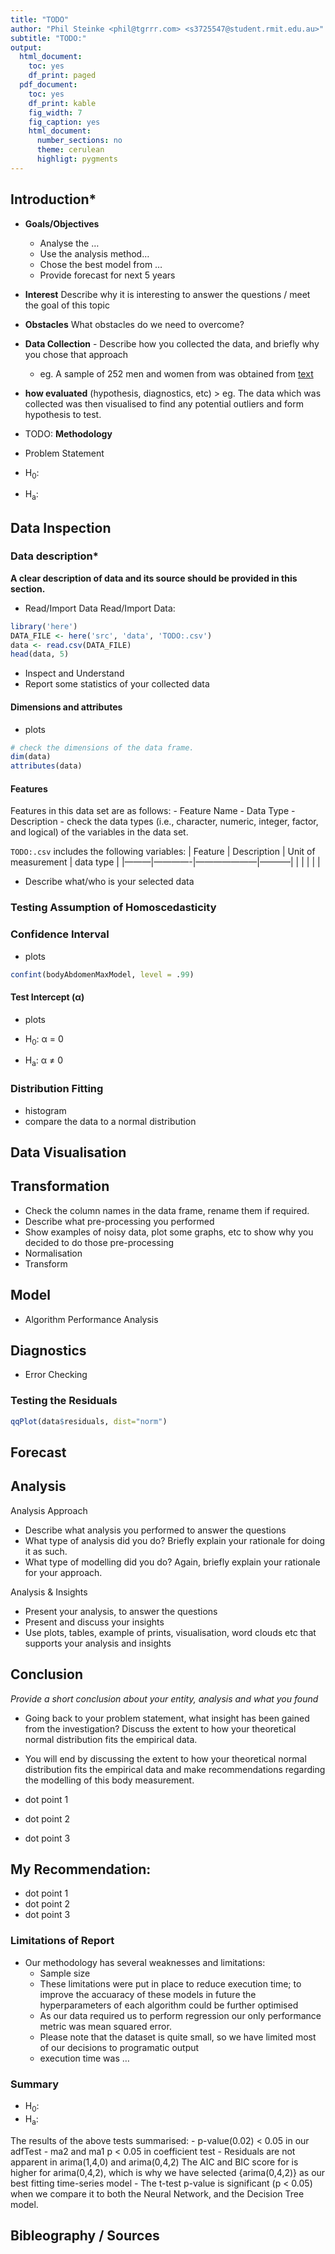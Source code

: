 ```yaml
---
title: "TODO"
author: "Phil Steinke <phil@tgrrr.com> <s3725547@student.rmit.edu.au>"
subtitle: "TODO:"
output:
  html_document:
    toc: yes
    df_print: paged
  pdf_document:
    toc: yes
    df_print: kable
    fig_width: 7
    fig_caption: yes
    html_document:
      number_sections: no
      theme: cerulean
      highligt: pygments
---
```


## Introduction*
- **Goals/Objectives**
	- Analyse the ...
	- Use the analysis method...
	- Chose the best model from ...
	- Provide forecast for next 5 years

- **Interest** Describe why it is interesting to answer the questions / meet the goal of this topic
- **Obstacles** What obstacles do we need to overcome?
- **Data Collection** - Describe how you collected the data, and briefly why you chose that approach
	- eg. A sample of 252 men and women from was obtained from [text](link)
- **how evaluated** (hypothesis, diagnostics, etc)
	> eg. The data which was collected was then visualised to find any potential outliers and form hypothesis to test.
- TODO: **Methodology**
- Problem Statement

- H<sub>0</sub>:
- H<sub>a</sub>:

<!-- --------------------- -->

## Data Inspection

### Data description*
**A clear description of data and its source should be provided in this section.**

- Read/Import Data
Read/Import Data:
```r
library('here')
DATA_FILE <- here('src', 'data', 'TODO:.csv')
data <- read.csv(DATA_FILE)
head(data, 5)
```

- Inspect and Understand
- Report some statistics of your collected data

#### Dimensions and attributes
+ plots

```r
# check the dimensions of the data frame.
dim(data)
attributes(data)
```

#### Features 

Features in this data set are as follows:
- Feature Name
- Data Type
- Description
- check the data types (i.e., character, numeric, integer, factor, and logical) of the variables in the data set.

`TODO:.csv` includes the following variables:
| Feature | Description | Unit of measurement | data type |
|---------|-------------|---------------------|-----------|
|         |             |                     |           |

<!-- - as a docstring:
```r
#' Prices of 50,000 round cut diamonds
#'
#' A dataset containing the prices and other attributes of almost 54,000
#'  diamonds. The variables are as follows:
#'
#' \itemize{
#'   \item price. price in US dollars (\$326--\$18,823)
#'   \item carat. weight of the diamond (0.2--5.01)
#'   \item cut. quality of the cut (Fair, Good, Very Good, Premium, Ideal)
#'   \item colour. diamond colour, from J (worst) to D (best)
#' }
#'
#' @docType data
#' @keywords datasets
#' @name diamonds
#' @usage data(diamonds)
#' @format A data frame with 53940 rows and 10 variables
``` -->

- Describe what/who is your selected data 

### Testing Assumption of Homoscedasticity

<!-- TODO: plots -->
<!-- TODO: - H<sub>0</sub>: α = 0
- H<sub>a</sub>: α ≠ 0 -->


<!-- TODO: -->

<!-- FIXME: -->
<!-- ```{r}
mplot(bodyAbdomenMaxModel, 1)
```

```r
xyplot(Abdomen ~ BFP_Brozek, data = body, ylab = "Abdomen", xlab = "BFP_Brozek", panel=panel.lmbands)
```

```r
pf(489.9,1,250,lower.tail = FALSE ) # 7.71020869865819e-61
```
p (7.71020869865819e-61) is less than the  Confidence Level -->
<!-- Therefore we can reject the null hypothesis -->

### Confidence Interval
+ plots
```r
confint(bodyAbdomenMaxModel, level = .99)
```

#### Test Intercept (α)
+ plots

- H<sub>0</sub>: α = 0
- H<sub>a</sub>: α ≠ 0

### Distribution Fitting

- histogram
- compare the data to a normal distribution

<!-- --------------------- -->

## Data Visualisation

## Transformation
<!-- aka preprocessing/cleaning/transform -->

- Check the column names in the data frame, rename them if required.
- Describe what pre-processing you performed
- Show examples of noisy data, plot some graphs, etc to show why you decided to do those pre-processing
- Normalisation
- Transform

<!-- --------------------- -->

## Model

- Algorithm Performance Analysis

<!-- --------------------- -->

## Diagnostics

- Error Checking

### Testing the Residuals

```r
qqPlot(data$residuals, dist="norm")
```

<!-- --------------------- -->

## Forecast

<!-- --------------------- -->

## Analysis

Analysis Approach

- Describe what analysis you performed to answer the questions
- What type of analysis did you do?  Briefly explain your rationale for doing it as such.
- What type of modelling did you do?  Again, briefly explain your rationale for your approach.

Analysis & Insights

- Present your analysis, to answer the questions 
- Present and discuss your insights
- Use plots, tables, example of prints, visualisation, word clouds etc that supports your analysis and insights

<!-- --------------------- -->
## Conclusion
_Provide a short conclusion about your entity, analysis and what you found_

- Going back to your problem statement, what insight has been gained from the investigation? Discuss the extent to how your theoretical normal distribution fits the empirical data.
- You will end by discussing the extent to how your theoretical normal distribution fits the empirical data and make recommendations regarding the modelling of this body measurement.

- dot point 1
- dot point 2
- dot point 3

## My Recommendation:

- dot point 1
- dot point 2
- dot point 3

### Limitations of Report
- Our methodology has several weaknesses and limitations:
	- Sample size
	- These limitations were put in place to reduce execution time; to improve the accuaracy of these models in future the hyperparameters of each algorithm could be further optimised
	- As our data required us to perform regression our only performance metric was mean squared error.
	- Please note that the dataset is quite small, so we have limited most of our decisions to programatic output
	- execution time was ...

### Summary

- H<sub>0</sub>:
- H<sub>a</sub>:

The results of the above tests summarised:
- p-value(0.02) < 0.05 in our adfTest
- ma2 and ma1 p < 0.05 in coefficient test
- Residuals are not apparent in arima(1,4,0) and arima(0,4,2)
The AIC and BIC score for is higher for arima(0,4,2), which is why we have selected {arima(0,4,2)} as our best fitting time-series model
- The t-test p-value is significant (p < 0.05) when we compare it to both the Neural Network, and the Decision Tree model.

## Bibleography / Sources
